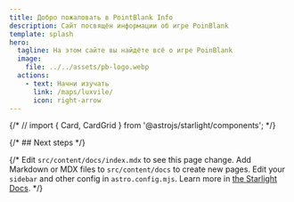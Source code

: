 ```yaml
---
title: Добро пожаловать в PointBlank Info
description: Сайт посвящён информации об игре PoinBlank
template: splash
hero:
  tagline: На этом сайте вы найдёте всё о игре PoinBlank
  image:
    file: ../../assets/pb-logo.webp
  actions:
    - text: Начни изучать
      link: /maps/luxvile/
      icon: right-arrow
---
```


{/* // import { Card, CardGrid } from '@astrojs/starlight/components'; */}

{/* ## Next steps */}

{/* <CardGrid stagger>
	<Card title="Update content" icon="pencil">
		Edit `src/content/docs/index.mdx` to see this page change.
	</Card>
	<Card title="Add new content" icon="add-document">
		Add Markdown or MDX files to `src/content/docs` to create new pages.
	</Card>
	<Card title="Configure your site" icon="setting">
		Edit your `sidebar` and other config in `astro.config.mjs`.
	</Card>
	<Card title="Read the docs" icon="open-book">
		Learn more in [the Starlight Docs](https://starlight.astro.build/).
	</Card>
</CardGrid> */}
